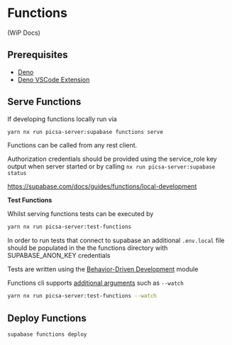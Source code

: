 # Functions

(WiP Docs)

## Prerequisites

- [Deno](https://docs.deno.com/runtime/manual/getting_started/installation)
- [Deno VSCode Extension](https://marketplace.visualstudio.com/items?itemName=denoland.vscode-deno)

## Serve Functions

If developing functions locally run via

```sh
yarn nx run picsa-server:supabase functions serve
```

Functions can be called from any rest client.

Authorization credentials should be provided using the service_role key output when server started or by calling `nx run picsa-server:supabase status`

https://supabase.com/docs/guides/functions/local-development

**Test Functions**

Whilst serving functions tests can be executed by

```sh
yarn nx run picsa-server:test-functions
```

In order to run tests that connect to supabase an additional `.env.local` file should be populated in the the functions directory with SUPABASE_ANON_KEY credentials

Tests are written using the [Behavior-Driven Development](https://docs.deno.com/runtime/manual/basics/testing/behavior_driven_development) module

Functions cli supports [additional arguments](https://fig.io/manual/deno/test) such as `--watch`

```sh
yarn nx run picsa-server:test-functions --watch
```

## Deploy Functions

```sh
supabase functions deploy
```
